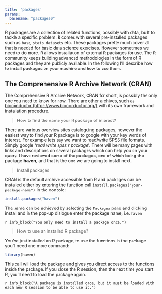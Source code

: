```yaml
---
title: 'packages'
params:
  basename: "packages0"
---
```


R packages are a collection of related functions, possibly with data, built to tackle a specific problem. R comes with several pre-installed 
packages such as `base`, `stats`, `datasets` etc. These packages pretty much cover all that is needed for 
basic data science exercises. However sometimes we need to do more. R allows installation of external R packages for use. The R community keeps building advanced methodologies in the form of R packages and they are publicly available. In the following I'll describe how to install packages on your machine and how to use them.

## The Comprehensive R Archive Network (CRAN) 

The Comprehensive R Archive Network, CRAN for short, is possibly the only one you need to know for now. There are other archives, such as 
[bioconductor (https://www.bioconductor.org/)](https://www.bioconductor.org/) with its own framework and installation procedure. 

> How to find the name your R package of interest?

There are various overview sites cataloguing packages, however the easiest way to find your R package is to google with your key words of interest. For example lets say we want to read/write SPSS file formats. Simply google *'read write spss r package'*. There will be many pages with links and descriptions on several packages which can help you on your query. I have reviewed some of the packages, one of which being the package **haven**, and that is the one we are going to install next. 

> Install packages

CRAN is the default archive accessible from R and packages can be installed either by entering the function call `install.packages("your-package-name")` in the console:

```r
install.packages("haven")
```

The same can be achieved by selecting the `Packages` pane and clicking install  and in the pop-up dialogue enter the package name, i.e. `haven`  

`r info_block("You only need to install a package once.")`

> How to use an installed R package?

You've just installed an R package, to use the functions in the package you'll need one more command: 

```r
library(haven)
```

This call will load the package and gives you direct access to the functions inside the package. If you close the R session, then the next time you start R, you'll need to load the package again.


`r info_block("A package is installed once, but it must be loaded with each new R session to be able to use it.")`
